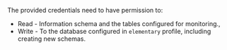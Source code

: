 <Accordion title="What permissions are required in the connection profile?">

The provided credentials need to have permission to:

- Read - Information schema and the tables configured for monitoring.,
- Write - To the database configured in `elementary` profile, including creating new schemas.

</Accordion>